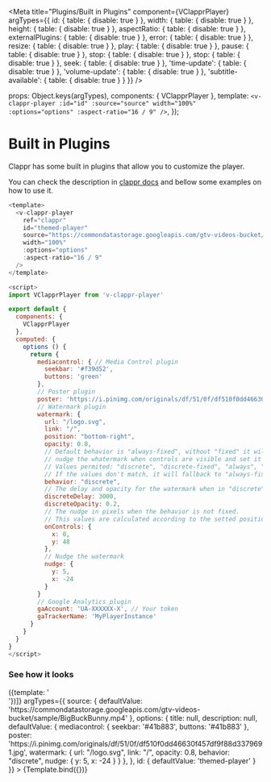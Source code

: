
<Meta
  title="Plugins/Built in Plugins"
  component={VClapprPlayer}
  argTypes={{
    id: {
      table: { disable: true }
    },
    width: {
      table: { disable: true }
    },
    height: {
      table: { disable: true }
    },
    aspectRatio: {
      table: { disable: true }
    },
    externalPlugins: {
      table: { disable: true }
    },
    error: {
      table: { disable: true }
    },
    resize: {
      table: { disable: true }
    },
    play: {
      table: { disable: true }
    },
    pause: {
      table: { disable: true }
    },
    stop: {
      table: { disable: true }
    },
    stop: {
      table: { disable: true }
    },
    seek: {
      table: { disable: true }
    },
    'time-update': {
      table: { disable: true }
    },
    'volume-update': {
      table: { disable: true }
    },
    'subtitle-available': {
      table: { disable: true }
    }
  }}
/>

  props: Object.keys(argTypes),
  components: { VClapprPlayer },
  template: `<v-clappr-player :id="id" :source="source" width="100%" :options="options" :aspect-ratio="16 / 9" />`,
});

# Built in Plugins

Clappr has some built in plugins that allow you to customize the player.

You can check the description in [clappr docs](https://github.com/clappr/clappr-plugins#plugins-description) and bellow some examples on how to use it.

```js
<template>
  <v-clappr-player
    ref="clappr"
    id="themed-player"
    source="https://commondatastorage.googleapis.com/gtv-videos-bucket/sample/BigBuckBunny.mp4"
    width="100%"
    :options="options"
    :aspect-ratio="16 / 9"
  />
</template>

<script>
import VClapprPlayer from 'v-clappr-player'

export default {
  components: {
    VClapprPlayer
  },
  computed: {
    options () {
      return {
        mediacontrol: { // Media Control plugin
          seekbar: '#f39d52',
          buttons: 'green'
        },
        // Poster plugin
        poster: 'https://i.pinimg.com/originals/df/51/0f/df510f0dd46630f457df9f88d3379691.jpg',
        // Watermark plugin
        watermark: {
          url: "/logo.svg",
          link: "/",
          position: "bottom-right",
          opacity: 0.8,
          // Default behavior is "always-fixed", without "fixed" it will
          // nudge the whatermark when controls are visible and set it's z-index to 10000.
          // Values permited: "discrete", "discrete-fixed", "always", "always-fixed".
          // If the values don't match, it will fallback to "always-fixed".
          behavior: "discrete",
          // The delay and opacity for the watermark when in "discrete" behavior
          discreteDelay: 3000,
          discreteOpacity: 0.2,
          // The nudge in pixels when the behavior is not fixed.
          // This values are calculated according to the setted position.
          onControls: {
            x: 0,
            y: 48
          },
          // Nudge the watermark
          nudge: {
            y: 5,
            x: -24
          }
        }
        // Google Analytics plugin
        gaAccount: 'UA-XXXXXX-X', // Your token
        gaTrackerName: 'MyPlayerInstance'
      }
    }
  }
}
</script>
```

### See how it looks

<Canvas>
  <Story
    name="BuiltInPlugins"
    parameters={{ layout: 'fullscreen' }}
    decorators={[() => ({template: '<div style="width: 100%; margin: auto;"><div style="width: 640px; margin: auto;"><story /></div></div>'})]}
    argTypes={{
      source: {
        defaultValue: 'https://commondatastorage.googleapis.com/gtv-videos-bucket/sample/BigBuckBunny.mp4'
      },
      options: {
        title: null,
        description: null,
        defaultValue: {
          mediacontrol: {
            seekbar: '#41b883',
            buttons: '#41b883'
          },
          poster: 'https://i.pinimg.com/originals/df/51/0f/df510f0dd46630f457df9f88d3379691.jpg',
          watermark: {
            url: "/logo.svg",
            link: "/",
            opacity: 0.8,
            behavior: "discrete",
            nudge: {
              y: 5,
              x: -24
            }
          }
        },
      },
      id: {
        defaultValue: 'themed-player'
      }
    }}
  >
    {Template.bind({})}
  </Story>
</Canvas>